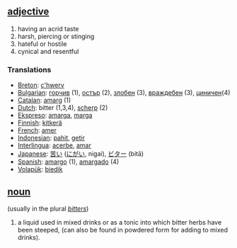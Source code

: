 == [[adjective]] ==
# having an acrid taste
# harsh, piercing or stinging
# hateful or hostile
# cynical and resentful

=== Translations ===
*[[Breton]]: [[c'hwerv]]
*[[Bulgarian]]: [[горчив]] (1), [[остър]] (2), [[злобен]] (3), [[враждебен]] (3), [[циничен]](4)
*[[Catalan]]: [[amarg]] (1)
*[[Dutch]]: bitter (1,3,4), [[scherp]] (2)
*[[Ekspreso]]: [[amarga]], [[marga]]
*[[Finnish]]: [[kitkerä]]
*[[French]]: [[amer]]
*[[Indonesian]]: [[pahit]], [[getir]]
*[[Interlingua]]: [[acerbe]], [[amar]]
*[[Japanese]]: [[苦い]] ([[にがい]], nigai), [[ビター]] (bitā)
*[[Spanish]]: [[amargo]] (1), [[amargado]] (4)
*[[Volapük]]: [[biedik]]

== [[noun]] ==
(usually in the plural ''[[bitters]]'')
# a liquid used in mixed drinks or as a tonic into which bitter herbs have been steeped, (can also be found in powdered form for adding to mixed drinks).
